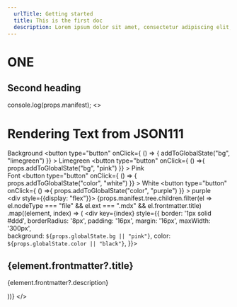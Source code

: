 ```yaml
---
  urlTitle: Getting started
  title: This is the first doc
  description: Lorem ipsum dolor sit amet, consectetur adipiscing elit, sed do eiusmod tempor incididunt ut labore et dolore magna aliqua. Ut enim ad minim veniam, quis nostrud exercitation ullamco laboris nisi ut aliquip ex ea commodo consequat
---
```



# ONE

## Second heading

<Seven />

  console.log(props.manifest);
    <>
      <h1>Rendering Text from JSON111</h1>
      <div>
        <span>Background</span> 
        <button 
        type="button" 
        onClick={ () => {
    addToGlobalState("bg", "limegreen")
  }}
        >
        Limegreen
        </button>
        <button 
        type="button" 
        onClick={ () =>{
    props.addToGlobalState("bg", "pink")
  }}
        >
        Pink
        </button>
      </div>
      <div>
        <span>Font</span> 
        <button 
        type="button" 
        onClick={ () => {
    props.addToGlobalState("color", "white")
  }}
        >
        White
        </button>
        <button 
        type="button" 
        onClick={ () =>{
    props.addToGlobalState("color", "purple")
  }}
        >
        purple
        </button>
      </div>
      <div style={{display: "flex"}}>
        {props.manifest.tree.children.filter(el => el.nodeType === "file" && el.ext === ".mdx" && el.frontmatter.title)
        .map((element, index) => (
          <div key={index} style={{
            border: '1px solid #ddd',
            borderRadius: '8px',
            padding: '16px',
            margin: '16px',
            maxWidth: '300px',  
            background: `${props.globalState.bg || "pink"}`,
            color: `${props.globalState.color || "black"}`,
          }}>
            <h2>{element.frontmatter?.title}</h2>
            <p>{element.frontmatter?.description}</p>
          </div>
        ))}
      </div>
    </>
